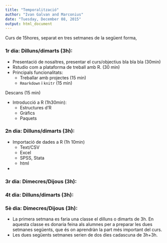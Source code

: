 ```yaml
---
title: "Temporalització"
author: "Ivan Galvan and Marconius"
date: "Tuesday, December 08, 2015"
output: html_document
---
```



Curs de 15hores, separat en tres setmanes de la següent forma,

### 1r dia: Dilluns/dimarts (3h):

 * Presentació de nosaltres, presentar el curs/objectius bla bla bla (30min)
 * Rstudio com a plataforma de treball amb R. (30 min)
 * Principals funcionalitats:
    * Treballar amb projectes (15 min)
    * `Rmarkdown` i `knitr` (15 min)

Descans (15 min)

 * Introducció a R (1h30min):
    * Estructures d'R
    * Gràfics
    * Paquets
    
### 2n dia: Dilluns/dimarts (3h):

  * Importació de dades a R (1h 10min)
    * Text/CSV
    * Excel
    * SPSS, Stata
    * html
  *
  
### 3r dia: Dimecres/Dijous (3h):

### 4t dia: Dilluns/dimarts (3h):

### 5è dia: Dimecres/Dijous (3h):

- La primera setmana es faria una classe el dilluns o dimarts de 3h.
En aquesta classe es donaria feina als alumnes per a preparar les dues
setmanes següents, que és on aprendràn la part més important del curs.
- Les dues següents setmanes serien de dos dies cadascuna de 3h+3h.
